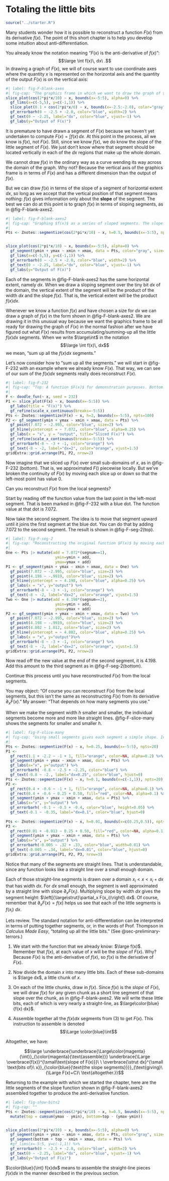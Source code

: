 # Totaling the little bits {#sec-totaling-bits}

```r
source("../starter.R")
```

Many students wonder how it is possible to reconstruct a function $F(x)$ from its derivative $f(x)$. The point of this short chapter is to help you develop some intuition about anti-differentiation.

You already know the notation meaning "$F(x)$ is the anti-derivative of $f(x)$": $$\large \int f(x)\, dx\ .$$
In drawing a graph of $F(x)$, we will of course want to use coordinate axes where the quantity $x$ is represented on the horizontal axis and the quantity of the output $F(x)$ is on the vertical axis:

```r
#| label: fig-F-blank-axes
#| fig-cap: "The graphics frame in which we want to draw the graph of $F(x)$. A small region of the domain is labeled $dx$. Within that domain, $F(x)$, whatever it is, will be a sloping segment. The gray segment shows what this might look like."
slice_plot(cos(2*pi*x/10) ~ x, bounds(x=-5:5), alpha=0) %>%
  gf_lims(x=c(-5,5), y=c(-1,1)) %>%
  slice_plot(0.1 + cos(2*pi*x/6) ~ x, bounds(x=-2.5:-2.0), color="gray", size=2) %>%
  gf_errorbarh(0 ~ -2.5 + -2.0, color="blue", width=2) %>%
  gf_text(0 ~ -2.25, label="dx", color="blue", vjust=-1) %>%
  gf_labs(y="Output of F(x)")
```

It is premature to have drawn a segment of $F(x)$ because we haven't yet undertaken to compute $F(x) = \int f(x)\, dx$. At this point in the process, all we know is $f(x)$, not $F(x)$. Still, since we know $f(x)$, we  do know the slope of the little segment of $F(x)$. We just don't know where that segment should be located vertically in each of the $dx$ regions that make up the whole domain. 

We cannot draw $f(x)$ in the ordinary way as a curve wending its way across the domain of the graph. Why not? Because the vertical axis of the graphics frame is in terms of $F(x)$ and has a different dimension than the output of $f(x)$.

But we can draw $f(x)$ in terms of the slope of a segment of horizontal extent $dx$, so long as we accept that the vertical position of that segment means nothing: $f(x)$ gives information only about the **slope** of the segment. The best we can do at this point is to graph $f(x)$ in terms of sloping segments, as in @fig-F-blank-axes2.



```r
#| label: fig-F-blank-axes2
#| fig-cap: "Graphing $f(x)$ as a series of sloped segments. The slope is the value of $f(x)$. But the vertical position of the segment is not information provided by $f(x)$, so we've drawn all of them at the same vertical level."
#| 
Pts <- Znotes::segmentize(cos(2*pi*x/10) ~ x, h=0.5, bounds(x=-5:5), npts=100)


slice_plot(cos(2*pi*x/10) ~ x, bounds(x=-5:5), alpha=0) %>%
  gf_segment(ymin + ymax ~ xmin + xmax, data = Pts, color="gray", size=2) %>%
  gf_lims(x=c(-5,5), y=c(-1,1)) %>%
  gf_errorbarh(0 ~ -2.5 + -2.0, color="blue", width=2) %>%
  gf_text(0 ~ -2.25, label="dx", color="blue", vjust=-1) %>%
  gf_labs(y="Output of F(x)")
```

Each of the segments in @fig-F-blank-axes2 has the same horizontal extent, namely $dx$. When we draw a sloping segment over the tiny bit $dx$ of the domain, the vertical extent of the segment will be the product of the width $dx$ and the slope $f(x)$. That is, the vertical extent will be the product $f(x) dx$.

Whenever we know a function $f(x)$ and have chosen a size for $dx$ we can draw a graph of $f(x)$ in the form shown in @fig-F-blank-axes2. We are drawing it in this unusual way because we want the graphics frame to be all ready for drawing the graph of $F(x)$ in the normal fashion after we have figured out what $F(x)$ results from accumulating/summing-up all the little $f(x) dx$ segments. When we write $\large\int$ in the notation $$\large \int f(x)\, dx$$ we mean, "sum up all the $f(x) dx$ segments."

Let's now consider how to "sum up all the segments." we will start in @fig-F-232 with an example where we already know $F(x)$. That way, we can see of our sum of the $f(x) dx$ segments really does reconstruct $F(x)$. 

```r
#| label: fig-F-232
#| fig-cap: "Top: A function $F(x)$ for demonstration purposes. Bottom: Slicing $F(x)$ into piecewise domains of width $dx=2$ and anchoring the left-most point of each slice vertically at 0."
#| 
F <- doodle_fun(~ x, seed = 232)
P1 <- slice_plot(F(x) ~ x, bounds(x=-5:5)) %>%
  gf_labs(title = "F(x)") %>%
  gf_refine(scale_x_continuous(breaks=-5:5))
Pts <- Znotes::segmentize(F(x) ~ x, h=2, bounds(x=-5:5), npts=100)
P2 <- gf_segment(ymin + ymax ~ xmin + xmax, data = Pts) %>%
  gf_point(7.072 ~ -2.995, color="blue", size=2) %>%
  gf_hline(yintercept = ~ 7.072, color="blue", alpha=0.25) %>%
  gf_labs(x = "x", y = "output", title="Sliced F(x)") %>%
  gf_refine(scale_x_continuous(breaks=-5:5)) %>%
  gf_errorbarh(-8 ~ -3 + -1, color="orange") %>%
  gf_text(-8 ~ -2, label="dx=2", color="orange", vjust=1.5)
gridExtra::grid.arrange(P1, P2, nrow=2)
```

Now imagine that we sliced up $F(x)$ over small sub-domains of $x$, as in @fig-F-232 (bottom). That is, we approximated $F()$ piecewise locally. But we've broken the continuity of $F(x)$ by moving each slice up or down so that the left-most point has value 0.

Can you reconstruct $F(x)$ from the local segments? 

Start by reading off the function value from the last point in the left-most segment. That is been marked in @fig-F-232 with a blue dot. The function value at that dot is 7.072. 

Now take the second segment. The idea is to move that segment upward until it joins the first segment at the blue dot. You can do that by adding 7.072 to the second segment. The result is shown in @fig-F-seg-2(top).

```r
#| label: fig-F-seg-2
#| fig-cap: "Reconstructing the original function $F(x)$ by moving each segment upward to meet its left neighbor. Top: The first two segments are connected. Bottom: The third segment is connected to the first two."
#| 
One <- Pts |> mutate(add = 7.072*(segnum==1), 
                      ymin=ymin + add,
                      ymax=ymax + add)
P1 <- gf_segment(ymin + ymax ~ xmin + xmax, data = One) %>%
  gf_point(7.072 ~ -2.995, color="blue", size=2) %>%
  gf_point(4.198 ~ -.9919, color="blue", size=2) %>%
  gf_hline(yintercept = ~ 4.198, color="blue", alpha=0.25) %>%
  gf_labs(x = "x", y="output") %>%
  gf_errorbarh(-8 ~ -3 + -1, color="orange") %>%
  gf_text(-8 ~ -2, label="dx=2", color="orange", vjust=1.5)
Two <- One |> mutate(add = 4.198*(segnum==2), 
                      ymin=ymin + add,
                      ymax=ymax + add)
P2 <- gf_segment(ymin + ymax ~ xmin + xmax, data = Two) %>%
  gf_point(7.072 ~ -2.995, color="blue", size=2) %>%
  gf_point(4.198 ~ -.9919, color="blue", size=2) %>%
  gf_point(4.802 ~ 1.012, color="blue", size=2) %>%
  gf_hline(yintercept = ~ 4.802, color="blue", alpha=0.25) %>%
  gf_labs(x = "x", y="output")%>%
  gf_errorbarh(-8 ~ -3 + -1, color="orange") %>%
  gf_text(-8 ~ -2, label="dx=2", color="orange", vjust=1.5)
gridExtra::grid.arrange(P1, P2, nrow=2)
```

Now read off the new value at the end of the second segment, it is 4.198. Add this amount to the third segment as in @fig-F-seg-2(bottom).

Continue this process until you have reconstructed $F(x)$ from the local segments.

You may object: "Of course you can reconstruct $F(x)$ from the local segments, but this isn't the same as reconstructing $F(x)$ from its derivative $\partial_x F(x)$." My answer: "That depends on how many segments you use."

When we make the segment width $h$ smaller and smaller, the individual segments become more and more like straight lines. @fig-F-slice-many shows the segments for smaller and smaller $h$.

```r
#| label: fig-F-slice-many
#| fig-cap: "Using small segments gives each segment a simple shape. In @fig-F-seg-2 the segments had width $dx=2.0$ and were discernable curvy. Top of this figure: At width $dx=0.25$ a few of the segments look curved. Middle: This graph zooms in on the subdomain $-1 \\leq x \\leq 1$ in the top panel, where there is a notably curved segment in the top graph. Setting $dx=0.1$ breaks up such curved segment into components better approximated by a straight line. Bottom: Using $dx=0.01$ further improves the approximation of each segment to a straight line."
#| 
Pts <- Znotes::segmentize(F(x) ~ x, h=0.25, bounds(x=-5:5), npts=20)
P1 <- 
  gf_rect(1.1 + -2.2 ~ -1 + 1, fill="orange", color=NA, alpha=0.2) %>%
  gf_segment(ymin + ymax ~ xmin + xmax, data = Pts) %>%
  gf_labs(x="x", y="output") %>%
  gf_errorbarh( -0.8 ~ -2.5 + -2.25, color="blue") %>%
  gf_text(-0.8 ~ -2., label="dx=0.25", color="blue", hjust=0)
Pts <- Znotes::segmentize(F(x) ~ x, h=0.1, bounds(x=c(-1,1)), npts=20)
P2 <- 
  gf_rect(0.4 + -0.6 ~ -1 + 1, fill="orange", color=NA, alpha=0.1) %>%
  gf_rect(0.4 + -0.6 ~ 0.25 + 0.50, fill="red", color=NA, alpha=0.1) %>%
  gf_segment(ymin + ymax ~ xmin + xmax, data = Pts) %>%
  gf_labs(x="x", y="output") %>%
  gf_errorbarh( -0.1 ~ -0.5 + -0.4, color="blue", height=0.05) %>%
  gf_text(-0.1 ~ -0.35, label="dx=0.1", color="blue", hjust=0) 
  
Pts <- Znotes::segmentize(F(x) ~ x, h=0.01, bounds(x=c(0.25,0.5)), npts=20)
P3 <- 
  gf_rect(0.01 + -0.013 ~ 0.25 + 0.50, fill="red", color=NA, alpha=0.1) %>%
  gf_segment(ymin + ymax ~ xmin + xmax, data = Pts) %>%
  gf_labs(x="x", y="output") %>%
  gf_errorbarh(-0.005 ~ .32 + .33, color="blue", width=0.01) %>%
  gf_text(-0.005 ~ .34, label="dx=0.01", color="blue", hjust=0)
gridExtra::grid.arrange(P1, P2, P3, nrow=3)
```


Notice that many of the segments are straight lines. That is understandable, since any function looks like a straight line over a small enough domain. 

Each of those straight-line segments is drawn over a domain $x_i < x < x_i+dx$ that has width $dx$. For $dx$ small enough, the segment is well approximated by a straight line with slope  $\partial_x F(x_i)$. Multiplying slope by width $dx$ gives the segment height: $\left[{\large\strut}\partial_x F(x_i)\right]\ dx$. Of course, remember that $\partial_x F(x) = f(x)$ helps us see that each of the little segments is $f(x_i)\ dx$.

Lets review. The standard notation for anti-differentiation can be interpreted in terms of putting together segments, or, in the words of Prof. Thompson in *Calculus Made Easy*, "totaling up all the little bits." (See @sec-preliminary-terrors.)


1. We start with the function that we already know: $\large f(x)$. Remember that $f(x)$, at each value of $x$ will be the *slope* of $F(x)$. Why? Because $F(x)$ is the anti-derivative of $f(x)$, so $f(x)$ is the derivative of $F(x)$.

2. Now divide the domain $x$ into many little bits. Each of these sub-domains is $\large dx$, a little chunk of $x$.

3. On each of the little chunks, draw in $f(x)$. Since $f(x)$ is the *slope* of $F(x)$, we will draw $f(x)$ for any given chunk as a short line segment of that slope over the chunk, as in @fig-F-blank-axes2. We will write these little bits, each of which is very nearly a straight-line, as $\large\color{blue}{f(x) dx}$. 

4. Assemble together all the $f(x)dx$ segments from (3) to get $F(x)$. This instruction to assemble is denoted 
$$\Large \color{blue}\int$$

Altogether, we have:

$$\large \underbrace{\underbrace{\Large\color{magenta}{\int}}_{\color{magenta}{\text{assemble}}} \underbrace{\Large \overbrace{f(x)}^{\small\text{slope of F(x)}}\ \  \overbrace{\strut dx}^{\small \text{bits of}\ x}}_{\color{blue}{\text{the slope segments}}}}_{\text{giving}\ {\Large F(x)+C}\ \text{altogether.}}$$

Returning to the example with which we started the chapter, here are the little segments of the slope function shown in @fig-F-blank-axes2 assembled together to produce the anti-derivative function.

::: {#fig-show-bits2}
```r
#| label: fig-show-bits2
#| fig-cap: ""
Pts <- Znotes::segmentize(cos(2*pi*x/10) ~ x, h=0.5, bounds(x=-5:5), npts=1) %>%
  mutate(top = cumsum(ymax - ymin), bottom=top - (ymax-ymin))


slice_plot(cos(2*pi*x/10) ~ x, bounds(x=-5:5), alpha=0) %>%
  gf_segment(ymin + ymax ~ xmin + xmax, data = Pts, color="gray", size=1.5) %>%
  gf_segment(bottom + top ~ xmin + xmax, data = Pts) %>%
  #gf_lims(x=-5:5, y=c(-1,1)) %>%
  gf_errorbarh(0 ~ -2.5 + -2.0, color="blue", width=2) %>%
  gf_text(0 ~ -2.25, label="dx", color="blue", vjust=-1) %>%
  gf_labs(y="Output of F(x)")
```


$\color{blue}{\int} f(x)dx$ means to assemble the straight-line pieces $f(x) dx$ in the manner described in the previous section.
:::
